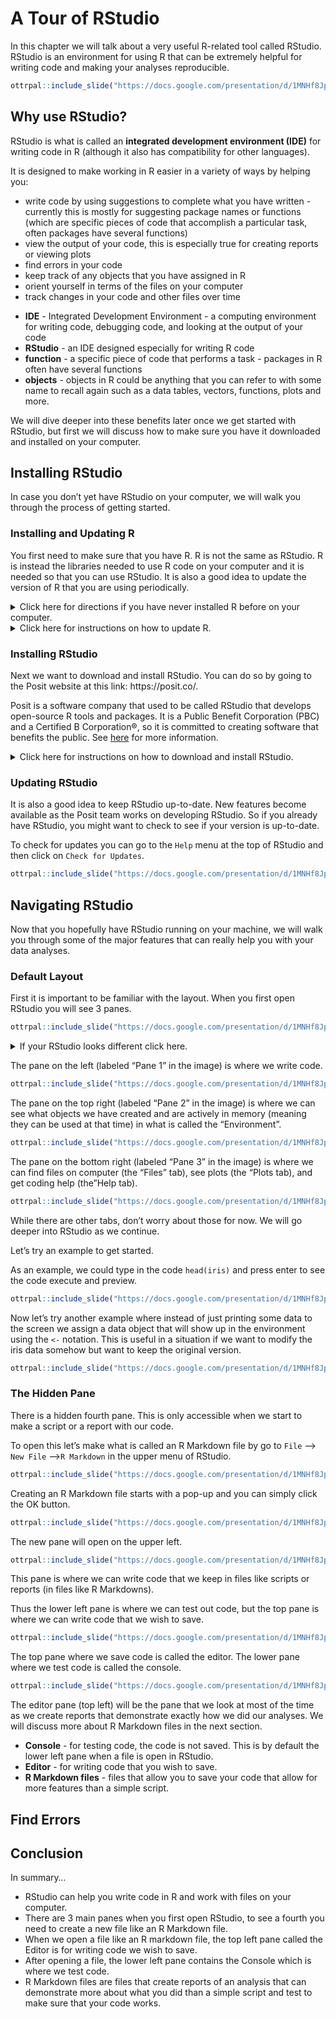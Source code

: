 
# A Tour of RStudio

In this chapter we will talk about a very useful R-related tool called RStudio. RStudio is an environment for using R that can be extremely helpful for writing code and making your analyses reproducible. 


```r
ottrpal::include_slide("https://docs.google.com/presentation/d/1MNHf8JpolaEP_vQ_kB-1xRBF9wo3haCArRu117hBoHA/edit#slide=id.g21a84b32106_0_0")
```

## Why use RStudio?

RStudio is what is called an **integrated development environment (IDE)** for writing code in R (although it also has compatibility for other languages).

It is designed to make working in R easier in a variety of ways by helping you:

- write code by using suggestions to complete what you have written - currently this is mostly for suggesting package names or functions (which are specific pieces of code that accomplish a particular task, often packages have several functions)
- view the output of your code, this is especially true for creating reports or viewing plots
- find errors in your code
- keep track of any objects that you have assigned in R
- orient yourself in terms of the files on your computer 
- track changes in your code and other files over time 


<div class = "dictionary">

- **IDE** - Integrated Development Environment - a computing environment for writing code, debugging code, and looking at the output of your code 
- **RStudio** - an IDE designed especially for writing R code
- **function** - a specific piece of code that performs a task - packages in R often have several functions
- **objects** - objects in R could be anything that you can refer to with some name to recall again such as a data tables, vectors, functions, plots and more. 

</div>

We will dive deeper into these benefits later once we get started with RStudio, but first we will discuss how to make sure you have it downloaded and installed on your computer.

## Installing RStudio

In case you don't yet have RStudio on your computer, we will walk you through the process of getting started.

### Installing and Updating R

You first need to make sure that you have R. R is not the same as RStudio. R is instead the libraries needed to use R code on your computer and it is needed so that you can use RStudio. It is also a good idea to update the version of R that you are using periodically. 

<details> <summary> Click here for directions if you have never installed R before on your computer. </summary> 

You can install the latest version of R from the R project site located here: https://www.r-project.org/

From here you can click on the menu option that says CRAN on the far left to start. Recall that CRAN stands for the **Comprehensive R Archive Network**.

```r
ottrpal::include_slide("https://docs.google.com/presentation/d/1MNHf8JpolaEP_vQ_kB-1xRBF9wo3haCArRu117hBoHA/edit#slide=id.g20ed7630a13_1_0")
```

This will take you to a website with a list of what are called [mirrors](https://cran.r-project.org/mirrors.html), which are locations that have the same exact copy of R but are dispersed geographically mostly to improve download speeds for users. Nothing bad will happen if you click on a mirror that isn't closest to you, but it can improve download speeds for everyone overall if people use appropriate mirrors. 


```r
ottrpal::include_slide("https://docs.google.com/presentation/d/1MNHf8JpolaEP_vQ_kB-1xRBF9wo3haCArRu117hBoHA/edit#slide=id.g20ed7630a13_1_11")
```

Once you click on one of the mirror links you will be taken to a new page to download R. For example, you could click on the Iowa state University mirror if you are located in the US somewhere.

```r
ottrpal::include_slide("https://docs.google.com/presentation/d/1MNHf8JpolaEP_vQ_kB-1xRBF9wo3haCArRu117hBoHA/edit#slide=id.g20ed7630a13_1_19")
```

You would want to click on the appropriate link for your computer. For example, if you have a Windows machine, click the link for Windows. 

This will take you to a new page to select the appropriate link to download R. For Mac users this might be the most recent version of R which will look like R and several numbers afterwards. 

</details> 

<details><summary>Click here for instructions on how to update R.</summary>

To update R, if you are using a Mac or Linux computer, you can follow the directions of installing R the first time.

If you have a Windows computer, you can use the following code to update your version of R within an R session. You can start an R session by typing `R` into whatever command-line shell like Windows Terminal that you might have been using in the past. Then copy and paste this code and press enter. 

```r
# Check for the install r package and install if needed
if(!require(installr)) {
  install.packages("installr"); 
  require(installr) #load installr pakage
} 

updateR()#update your version of R
```

</details>

### Installing RStudio

Next we want to download and install RStudio. You can do so by going to the Posit website at this link: https://posit.co/.

<div class = "notice">

Posit is a software company that used to be called RStudio that develops open-source R tools and packages. It is a Public Benefit Corporation (PBC) and a Certified B Corporation®, so it is committed to creating software that benefits the public. See [here](https://posit.co/about/pbc-report/) for more information.

</div>

<details><summary> Click here for instructions on how to download and install RStudio. </summary>

```r
ottrpal::include_slide("https://docs.google.com/presentation/d/1MNHf8JpolaEP_vQ_kB-1xRBF9wo3haCArRu117hBoHA/edit#slide=id.g20ed7630a13_1_30")
```
Note that the website may look slightly different when you visit it.

There should be a download button on the upper right corner. This will take you to another page to choose if you want the free or paid version of RStudio. The free version should be enough for most users.

```r
ottrpal::include_slide("https://docs.google.com/presentation/d/1MNHf8JpolaEP_vQ_kB-1xRBF9wo3haCArRu117hBoHA/edit#slide=id.g20ed7630a13_1_37")
```

Then you need to scroll down to select the appropriate download for your computer based on what kind of computer you have.

```r
ottrpal::include_slide("https://docs.google.com/presentation/d/1MNHf8JpolaEP_vQ_kB-1xRBF9wo3haCArRu117hBoHA/edit#slide=id.g20ed7630a13_1_37")
```

Note that by the time you read this the versions will likely have changed and there may be slight variations in how the website appears.

You should then be directed by your computer on how to install RStudio once the download is complete. You may need to go to your downloads first and click on the RStudio file that was downloaded to start this process.

For Mac users, note that you will need to move the RStudio icon into the icon that looks like the Applications folder. 


Drag and drop RStudio into the Applications folder to install on a Mac

```r
ottrpal::include_slide("https://docs.google.com/presentation/d/1MNHf8JpolaEP_vQ_kB-1xRBF9wo3haCArRu117hBoHA/edit#slide=id.g20ed7630a13_1_58")
```

See[here](https://jhudatascience.org/intro_to_r/modules/Setup/R_and_RStudio_installation.html) for more information on the process of installing RStudio.

If you run into trouble, check the following:

- did you install the correct version of software for your operating system?
   - Check that you installed the version right for your type of system, (`macOS` vs `Windows` for example)
   - Check if maybe you need a different version for the age of your system. First check that your version of R was right - there are multiple versions for different `macOS` systems for example. You can check the apple icon (top left corner) and "About This Mac" to learn more about the age of your operating system. 
   
If your operating system is older (and you can't update it), try installing progressively older versions found [here](https://www.rstudio.com/products/rstudio/older-versions/) until it works. You will know if it worked if you try to open RStudio and you see an interface without a message about things going poorly. Here you can see an [example](https://community.rstudio.com/t/rstudio-desktop-crashes-on-startup-with-library-not-loaded/130296) of this. 

</details>

### Updating RStudio

It is also a good idea to keep RStudio up-to-date. New features become available as the Posit team works on developing RStudio. So if you already have RStudio, you might want to check to see if your version is up-to-date.

To check for updates you can go to the `Help` menu at the top of RStudio and then click on `Check for Updates`. 

```r
ottrpal::include_slide("https://docs.google.com/presentation/d/1MNHf8JpolaEP_vQ_kB-1xRBF9wo3haCArRu117hBoHA/edit#slide=id.g20ed7630a13_1_50")
```

## Navigating RStudio

Now that you hopefully have RStudio running on your machine, we will walk you through some of the major features that can really help you with your data analyses.

### Default Layout

First it is important to be familiar with the layout. When you first open RStudio you will see 3 panes.

```r
ottrpal::include_slide("https://docs.google.com/presentation/d/1MNHf8JpolaEP_vQ_kB-1xRBF9wo3haCArRu117hBoHA/edit#slide=id.g20ed7630a13_1_67")
```

<details><summary>If your RStudio looks different click here.</summary>

Click on the top menu of your RStudio - click where it says `Edit` --> `Preferences` --> `Pane Layout`.

```r
ottrpal::include_slide("https://docs.google.com/presentation/d/1MNHf8JpolaEP_vQ_kB-1xRBF9wo3haCArRu117hBoHA/edit#slide=id.g22370a5f292_430_0")
```

The Pane Layout menu enables you to change the layout. The image below shows the default settings. 

```r
ottrpal::include_slide("https://docs.google.com/presentation/d/1MNHf8JpolaEP_vQ_kB-1xRBF9wo3haCArRu117hBoHA/edit#slide=id.g22370a5f292_430_5")
```

</details>


The pane on the left (labeled "Pane 1" in the image) is where we write code.

```r
ottrpal::include_slide("https://docs.google.com/presentation/d/1MNHf8JpolaEP_vQ_kB-1xRBF9wo3haCArRu117hBoHA/edit#slide=id.g20ed7630a13_1_81")
```

The pane on the top right (labeled "Pane 2" in the image) is where we can see what objects we have created and are actively in memory (meaning they can be used at that time) in what is called the "Environment".

```r
ottrpal::include_slide("https://docs.google.com/presentation/d/1MNHf8JpolaEP_vQ_kB-1xRBF9wo3haCArRu117hBoHA/edit#slide=id.g20ed7630a13_1_95")
```


The pane on the bottom right (labeled "Pane 3" in the image) is where we can find files on computer (the "Files" tab), see plots (the "Plots tab), and get coding help (the "Help tab).

```r
ottrpal::include_slide("https://docs.google.com/presentation/d/1MNHf8JpolaEP_vQ_kB-1xRBF9wo3haCArRu117hBoHA/edit#slide=id.g20ed7630a13_1_109")
```


While there are other tabs, don't worry about those for now. We will go deeper into RStudio as we continue. 


Let's try an example to get started.

As an example, we could type in the code `head(iris)` and press enter to see the code execute and preview.

```r
ottrpal::include_slide("https://docs.google.com/presentation/d/1MNHf8JpolaEP_vQ_kB-1xRBF9wo3haCArRu117hBoHA/edit#slide=id.g20ed7630a13_1_142")
```

Now let's try another example where instead of just printing some data to the screen we assign a data object that will show up in the environment using the `<-` notation. This is useful in a situation if we want to modify the iris data somehow but want to keep the original version.

```r
ottrpal::include_slide("https://docs.google.com/presentation/d/1MNHf8JpolaEP_vQ_kB-1xRBF9wo3haCArRu117hBoHA/edit#slide=id.g1fa1583c827_0_4")
```

### The Hidden Pane

There is a hidden fourth pane. This is only accessible when we start to make a script or a report with our code.

To open this let's make what is called an R Markdown file by go to `File` --> `New File` -->`R Markdown` in the upper menu of RStudio.

```r
ottrpal::include_slide("https://docs.google.com/presentation/d/1MNHf8JpolaEP_vQ_kB-1xRBF9wo3haCArRu117hBoHA/edit#slide=id.g20ed7630a13_1_127")
```

Creating an R Markdown file starts with a pop-up and you can simply click the OK button.

```r
ottrpal::include_slide("https://docs.google.com/presentation/d/1MNHf8JpolaEP_vQ_kB-1xRBF9wo3haCArRu117hBoHA/edit#slide=id.g20ed7630a13_1_169")
```

The new pane will open on the upper left.


```r
ottrpal::include_slide("https://docs.google.com/presentation/d/1MNHf8JpolaEP_vQ_kB-1xRBF9wo3haCArRu117hBoHA/edit#slide=id.g20ed7630a13_1_176")
```

This pane is where we can write code that we keep in files like scripts or reports (in files like R Markdowns).

Thus the lower left pane is where we can test out code, but the top pane is where we can write code that we wish to save. 

```r
ottrpal::include_slide("https://docs.google.com/presentation/d/1MNHf8JpolaEP_vQ_kB-1xRBF9wo3haCArRu117hBoHA/edit#slide=id.g20ed7630a13_1_186")
```

The top pane where we save code is called the editor. The lower pane where we test code is called the console.

```r
ottrpal::include_slide("https://docs.google.com/presentation/d/1MNHf8JpolaEP_vQ_kB-1xRBF9wo3haCArRu117hBoHA/edit#slide=id.g20ed7630a13_1_198")
```

The editor pane (top left) will be the pane that we look at most of the time as we create reports that demonstrate exactly how we did our analyses. We will discuss more about R Markdown files in the next section.

<div class = "dictionary">

- **Console** - for testing code, the code is not saved. This is by default the lower left pane when a file is open in RStudio.
- **Editor** - for writing code that you wish to save.
- **R Markdown files** - files that allow you to save your code that allow for more features than a simple script.

</div>

## Find Errors

## Conclusion

In summary...

- RStudio can help you write code in R and work with files on your computer.
- There are 3 main panes when you first open RStudio, to see a fourth you need to create a new file like an R Markdown file.
- When we open a file like an R markdown file, the top left pane called the Editor is for writing code we wish to save.
- After opening a file, the lower left pane contains the Console which is where we test code.
- R Markdown files are files that create reports of an analysis that can demonstrate more about what you did than a simple script and test to make sure that your code works.


